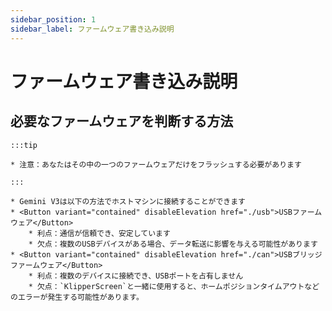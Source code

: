 ```yaml
---
sidebar_position: 1
sidebar_label: ファームウェア書き込み説明
---
```


# ファームウェア書き込み説明

## 必要なファームウェアを判断する方法

    :::tip

    * 注意：あなたはその中の一つのファームウェアだけをフラッシュする必要があります

    :::
    
    * Gemini V3は以下の方法でホストマシンに接続することができます
    * <Button variant="contained" disableElevation href="./usb">USBファームウェア</Button>
        * 利点：通信が信頼でき、安定しています
        * 欠点：複数のUSBデバイスがある場合、データ転送に影響を与える可能性があります
    * <Button variant="contained" disableElevation href="./can">USBブリッジファームウェア</Button>
        * 利点：複数のデバイスに接続でき、USBポートを占有しません
        * 欠点：`KlipperScreen`と一緒に使用すると、ホームポジションタイムアウトなどのエラーが発生する可能性があります。
